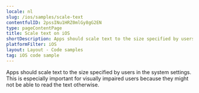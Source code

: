 ```yaml
---
locale: nl
slug: /ios/samples/scale-text
contentfulID: 2pssINu1HRZ0mlGy8gG2EN
type: pageContentPage
title: Scale text on iOS
shortDescription: Apps should scale text to the size specified by users in the system settings.
platformFilter: iOS
layout: Layout - Code samples
tag: iOS code sample
---
```


Apps should scale text to the size specified by users in the system settings. This is especially important for visually impaired users because they might not be able to read the text otherwise.

<CodeSample id="text-scale" locale="nl" platform="ios"/>